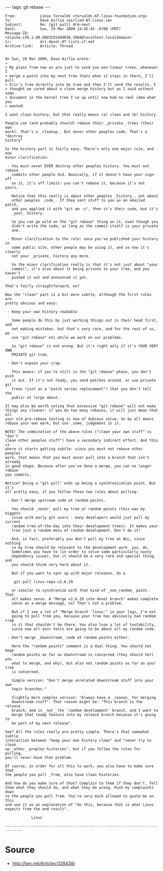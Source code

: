 ---
tags: git rebase
---
<pre>From:           Linus Torvalds <torvalds-AT-linux-foundation.org>
To:             Dave Airlie <airlied-AT-linux.ie>
Subject:        Re: [git pull] drm-next
Date:           Sun, 29 Mar 2009 14:45:45 -0700 (PDT)
Message-ID:     <alpine.LFD.2.00.0903291409030.3994@localhost.localdomain>
Cc:             dri-devel-AT-lists.sf.net
Archive-link:   Article, Thread


On Sun, 29 Mar 2009, Dave Airlie wrote:
>
> My plans from now on are just to send you non-linear trees, whenever I 
> merge a patch into my next tree thats when it stays in there, I'll pull 
> Eric's tree directly into my tree and then I'll send the results, I 
> thought we cared about a clean merge history but as I said without some 
> document in the kernel tree I've up until now had no real idea what you 
> wanted.

I want clean history, but that really means (a) clean and (b) history.

People can (and probably should) rebase their _private_ trees (their own 
work). That's a _cleanup_. But never other peoples code. That's a "destroy 
history"

So the history part is fairly easy. There's only one major rule, and one 
minor clarification:

 - You must never EVER destroy other peoples history. You must not rebase 
   commits other people did. Basically, if it doesn't have your sign-off 
   on it, it's off limits: you can't rebase it, because it's not yours.

   Notice that this really is about other peoples _history_, not about 
   other peoples _code_. If they sent stuff to you as an emailed patch, 
   and you applied it with "git am -s", then it's their code, but it's 
   _your_ history.

   So you can go wild on the "git rebase" thing on it, even though you 
   didn't write the code, as long as the commit itself is your private 
   one.

 - Minor clarification to the rule: once you've published your history in 
   some public site, other people may be using it, and so now it's clearly 
   not your _private_ history any more.

   So the minor clarification really is that it's not just about "your 
   commit", it's also about it being private to your tree, and you haven't 
   pushed it out and announced it yet.

That's fairly straightforward, no?

Now the "clean" part is a bit more subtle, although the first rules are 
pretty obvious and easy:

 - Keep your own history readable

   Some people do this by just working things out in their head first, and 
   not making mistakes. but that's very rare, and for the rest of us, we 
   use "git rebase" etc while we work on our problems. 

   So "git rebase" is not wrong. But it's right only if it's YOUR VERY OWN 
   PRIVATE git tree.

 - Don't expose your crap.

   This means: if you're still in the "git rebase" phase, you don't push 
   it out. If it's not ready, you send patches around, or use private git 
   trees (just as a "patch series replacement") that you don't tell the 
   public at large about.

It may also be worth noting that excessive "git rebase" will not make 
things any cleaner: if you do too many rebases, it will just mean that all 
your old pre-rebase testing is now of dubious value. So by all means 
rebase your own work, but use _some_ judgement in it.

NOTE! The combination of the above rules ("clean your own stuff" vs "don't 
clean other peoples stuff") have a secondary indirect effect. And this is 
where it starts getting subtle: since you most not rebase other peoples 
work, that means that you must never pull into a branch that isn't already 
in good shape. Because after you've done a merge, you can no longer rebase 
you commits.

Notice? Doing a "git pull" ends up being a synchronization point. But it's 
all pretty easy, if you follow these two rules about pulling:

 - Don't merge upstream code at random points. 

   You should _never_ pull my tree at random points (this was my biggest 
   issue with early git users - many developers would just pull my current 
   random tree-of-the-day into their development trees). It makes your 
   tree just a random mess of random development. Don't do it!

   And, in fact, preferably you don't pull my tree at ALL, since nothing 
   in my tree should be relevant to the development work _you_ do. 
   Sometimes you have to (in order to solve some particularly nasty 
   dependency issue), but it should be a very rare and special thing, and 
   you should think very hard about it.

   But if you want to sync up with major releases, do a

	git pull linus-repo v2.6.29

   or similar to synchronize with that kind of _non_random_ point. That 
   all makes sense. A "Merge v2.6.29 into devel branch" makes complete 
   sense as a merge message, no? That's not a problem.

   But if I see a lot of "Merge branch 'linus'" in your logs, I'm not 
   going to pull from you, because your tree has obviously had random crap 
   in it that shouldn't be there. You also lose a lot of testability, 
   since now all your tests are going to be about all my random code.

 - Don't merge _downstream_ code at random points either.

   Here the "random points" comment is a dual thing. You should not mege 
   random points as far as downstream is concerned (they should tell you 
   what to merge, and why), but also not random points as far as your tree 
   is concerned.

   Simple version: "Don't merge unrelated downstream stuff into your own 
   topic branches."

   Slightly more complex version: "Always have a _reason_ for merging 
   downstream stuff". That reason might be: "This branch is the release 
   branch, and is _not_ the 'random development' branch, and I want to 
   merge that ready feature into my release branch because it's going to 
   be part of my next release".

See? All the rules really are pretty simple. There's that somewhat subtle 
interaction between "keep your own history clean" and "never try to clean 
up _other_ proples histories", but if you follow the rules for pulling, 
you'll never have that problem.

Of course, in order for all this to work, you also have to make sure that 
the people you pull _from_ also have clean histories.

And how do you make sure of that? Complain to them if they don't. Tell 
them what they should do, and what they do wrong. Push my complaints down 
to the people you pull from. You're very much allowed to quote me on this 
and use it as an explanation of "do this, because that is what Linus 
expects from the end result".

			Linus

------------------------------------------------------------------------------</pre>

= Source =

* http://lwn.net/Articles/328438/
